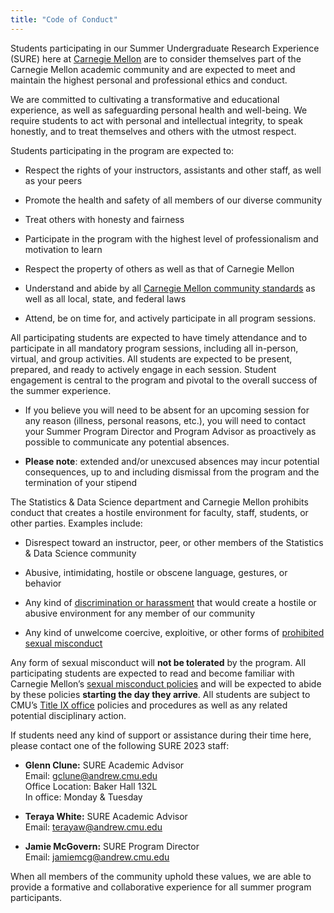 ```yaml
---
title: "Code of Conduct"
---
```


Students participating in our Summer Undergraduate Research Experience
(SURE) here at [[Carnegie
Mellon]{.underline}](https://www.cmu.edu/student-affairs/theword/code/index.html#:~:text=These%20standards%20require%20personal%20integrity,must%20be%20met%2C%20commitments%20kept)
are to consider themselves part of the Carnegie Mellon academic
community and are expected to meet and maintain the highest personal and
professional ethics and conduct.

We are committed to cultivating a transformative and educational
experience, as well as safeguarding personal health and well-being. We
require students to act with personal and intellectual integrity, to
speak honestly, and to treat themselves and others with the utmost
respect.

Students participating in the program are expected to:

-   Respect the rights of your instructors, assistants and other staff,
    as well as your peers

-   Promote the health and safety of all members of our diverse
    community

-   Treat others with honesty and fairness

-   Participate in the program with the highest level of professionalism
    and motivation to learn

-   Respect the property of others as well as that of Carnegie Mellon

-   Understand and abide by all [[Carnegie Mellon community
    standards]{.underline}](https://www.cmu.edu/student-affairs/theword/index.html#community)
    as well as all local, state, and federal laws

-   Attend, be on time for, and actively participate in all program
    sessions.

All participating students are expected to have timely attendance and to
participate in all mandatory program sessions, including all in-person,
virtual, and group activities. All students are expected to be present,
prepared, and ready to actively engage in each session. Student
engagement is central to the program and pivotal to the overall success
of the summer experience.

-   If you believe you will need to be absent for an upcoming session
    for any reason (illness, personal reasons, etc.), you will need to
    contact your Summer Program Director and Program Advisor as
    proactively as possible to communicate any potential absences.

-   **Please note**: extended and/or unexcused absences may incur
    potential consequences, up to and including dismissal from the
    program and the termination of your stipend

The Statistics & Data Science department and Carnegie Mellon prohibits
conduct that creates a hostile environment for faculty, staff, students,
or other parties. Examples include:

-   Disrespect toward an instructor, peer, or other members of the
    Statistics & Data Science community

-   Abusive, intimidating, hostile or obscene language, gestures, or
    behavior

-   Any kind of [[discrimination or
    harassment]{.underline}](https://www.cmu.edu/policies/forms-and-documents/soa-violations.pdf)
    that would create a hostile or abusive environment for any member
    of our community

-   Any kind of unwelcome coercive, exploitive, or other forms of
    [[prohibited sexual
    misconduct]{.underline}](https://www.cmu.edu/policies/administrative-and-governance/sexual-misconduct/policy-statement.html)

Any form of sexual misconduct will **not be tolerated** by the program. All
participating students are expected to read and become familiar with Carnegie
Mellon's [[sexual misconduct
policies]{.underline}](https://www.cmu.edu/policies/administrative-and-governance/sexual-misconduct/policy-statement.html)
and will be expected to abide by these policies **starting the day they arrive**.
All students are subject to CMU's [[Title IX
office]{.underline}](https://www.cmu.edu/title-ix/) policies and procedures as
well as any related potential disciplinary action.

If students need any kind of support or assistance during their time
here, please contact one of the following SURE 2023 staff:

- **Glenn Clune:** SURE Academic Advisor</br>
  Email:
  [[gclune@andrew.cmu.edu]{.underline}](mailto:gclune@andrew.cmu.edu)</br>
  Office Location: Baker Hall 132L</br>
  In office: Monday & Tuesday

- **Teraya White:** SURE Academic Advisor</br>
  Email:
  [[terayaw@andrew.cmu.edu]{.underline}](mailto:terayaw@andrew.cmu.edu)

- **Jamie McGovern:** SURE Program Director</br>
  Email:
  [[jamiemcg@andrew.cmu.edu]{.underline}](mailto:jamiemcg@andrew.cmu.edu)

When all members of the community uphold these values, we are able to
provide a formative and collaborative experience for all summer program
participants.

